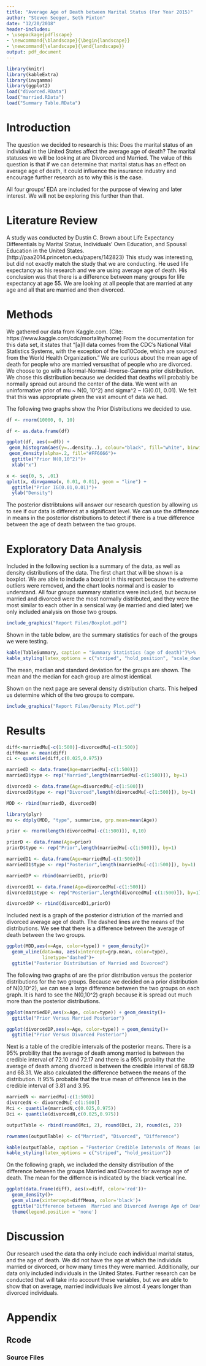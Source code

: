 ```yaml
---
title: "Average Age of Death between Marital Status (For Year 2015)"
author: "Steven Seeger, Seth Pixton"
date: "12/20/2018"
header-includes:
- \usepackage{pdflscape}
- \newcommand{\blandscape}{\begin{landscape}}
- \newcommand{\elandscape}{\end{landscape}}
output: pdf_document
---
```


```r
library(knitr)
library(kableExtra)
library(invgamma)
library(ggplot2)
load("divorced.RData")
load("married.RData")
load("Summary Table.RData")
```


# Introduction

The question we decided to research is this: Does the marital status of an individual in the United States affect the average age of death? The marital statuses we will be looking at are Divorced and Married. The value of this question is that if we can determine that marital status has an effect on average age of death, it could influence the insurance industry and encourage further research as to why this is the case.

All four groups' EDA are included for the purpose of viewing and later interest. We will not be exploring this further than that.

# Literature Review

A study was conducted by Dustin C. Brown about Life Expectancy Differentials by Marital Status, Individuals’ Own Education, and Spousal Education in the United States. (http://paa2014.princeton.edu/papers/142823) This study was interesting, but did not exactly match the study that we are conducting. He used life expectancy as his research and we are using average age of death. His conclusion was that there is a difference between many groups for life expectancy at age 55. We are looking at all people that are married at any age and all that are married and then divorced.

# Methods

We gathered our data from Kaggle.com. (Cite: https://www.kaggle.com/cdc/mortality/home) From the documentation for this data set, it states that "[a]ll data comes from the CDC’s National Vital Statistics Systems, with the exception of the Icd10Code, which are sourced from the World Health Organization." We are curious about the mean age of death for people who are married versusthat of people who are divorced. We choose to go with a Normal-Normal-Inverse-Gamma prior distribution. We chose this distribution because we decided that deaths will probably be normally spread out around the center of the data. We went with an uninformative prior of mu ~ N(0, 10^2) and sigma^2 ~ IG(0.01, 0.01). We felt that this was appropriate given the vast amount of data we had.

The following two graphs show the Prior Distributions we decided to use.

```r
df <- rnorm(10000, 0, 10)

df <- as.data.frame(df)

ggplot(df, aes(x=df)) + 
 geom_histogram(aes(y=..density..), colour="black", fill="white", binwidth = 1)+
 geom_density(alpha=.2, fill="#FF6666")+
  ggtitle("Prior N(0,10^2)")+
  xlab("x")

x <- seq(0, 5, .01)
qplot(x, dinvgamma(x, 0.01, 0.01), geom = "line") +
  ggtitle("Prior IG(0.01,0.01)")+
  ylab("Density")
```

The posterior distribtuions will answer our research question by allowing us to see if our data is different at a significant level. We can use the difference in means in the posterior distributions to detect if there is a true difference between the age of death between the two groups.

# Exploratory Data Analysis

Included in the following section is a summary of the data, as well as density distributions of the data. The first chart that will be shown is a boxplot. We are able to include a boxplot in this report because the extreme outliers were removed, and the chart looks normal and is easier to understand. All four groups summary statistics were included, but because married and divorced were the most normally distributed, and they were the most similar to each other in a sensical way (ie married and died later) we only included analysis on those two groups.

\blandscape

```r
include_graphics("Report Files/Boxplot.pdf")
```

\elandscape

Shown in the table below, are the summary statistics for each of the groups we were testing.

```r
kable(TableSummary, caption = "Summary Statistics (age of death)")%>%
kable_styling(latex_options = c("striped", "hold_position", "scale_down"))
```

The mean, median and standard deviation for the groups are shown. The mean and the median for each group are almost identical.

Shown on the next page are several density distribution charts. This helped us determine which of the two groups to compare.

\newpage
\blandscape

```r
include_graphics("Report Files/Density Plot.pdf")
```

\elandscape

# Results
```r
diff<-marriedMu[-c(1:500)]-divorcedMu[-c(1:500)]
diffMean <- mean(diff)
ci <- quantile(diff,c(0.025,0.975))

marriedD <- data.frame(Age=marriedMu[-c(1:500)])
marriedD$type <- rep("Married",length(marriedMu[-c(1:500)]), by=1)

divorcedD <- data.frame(Age=divorcedMu[-c(1:500)])
divorcedD$type <- rep("Divorced",length(divorcedMu[-c(1:500)]), by=1)

MDD <- rbind(marriedD, divorcedD)

library(plyr)
mu <- ddply(MDD, "type", summarise, grp.mean=mean(Age))

prior <- rnorm(length(divorcedMu[-c(1:500)]), 0,10)

priorD <- data.frame(Age=prior)
priorD$type <- rep("Prior",length(marriedMu[-c(1:500)]), by=1)

marriedD1 <- data.frame(Age=marriedMu[-c(1:500)])
marriedD1$type <- rep("Posterior",length(marriedMu[-c(1:500)]), by=1)

marriedDP <- rbind(marriedD1, priorD)

divorcedD1 <- data.frame(Age=divorcedMu[-c(1:500)])
divorcedD1$type <- rep("Posterior",length(divorcedMu[-c(1:500)]), by=1)

divorcedDP <- rbind(divorcedD1,priorD)

```

Included next is a graph of the posterior distriution of the married and divorced average age of death. The dashed lines are the means of the distributions. We see that there is a difference between the average of death between the two groups.

```r
ggplot(MDD,aes(x=Age, color=type)) + geom_density()+
  geom_vline(data=mu, aes(xintercept=grp.mean, color=type),
             linetype="dashed")+
  ggtitle("Posterior Distribution of Married and Divorced")
```

The following two graphs of are the prior distribution versus the posterior distributions for the two groups. Because we decided on a prior distribution of N(0,10^2), we can see a large difference between the two groups on each graph. It is hard to see the N(0,10^2) graph because it is spread out much more than the posterior distributions.

```r
ggplot(marriedDP,aes(x=Age, color=type)) + geom_density()+
  ggtitle("Prior Versus Married Posterior")

ggplot(divorcedDP,aes(x=Age, color=type)) + geom_density()+
  ggtitle("Prior Versus Divorced Posterior")
```

Next is a table of the credible intervals of the posterior means. There is a 95% probility that the average of death among married is between the credible interval of 72.10 and 72.17 and there is a 95% probility that the average of death among divorced is between the credible interval of 68.19 and 68.31. We also calculated the difference between the means of the distribution. It 95% probable that the true mean of difference lies in the credible interval of 3.81 and 3.95.

```r

marriedN <- marriedMu[-c(1:500)]
divorcedN <- divorcedMu[-c(1:500)]
Mci <- quantile(marriedN,c(0.025,0.975))
Dci <- quantile(divorcedN,c(0.025,0.975))

outputTable <- rbind(round(Mci, 2), round(Dci, 2), round(ci, 2))

rownames(outputTable) <- c("Married", "Divorced", "Difference")

kable(outputTable, caption = "Posterior Credible Intervals of Means (on Age of Death)")%>%
kable_styling(latex_options = c("striped", "hold_position"))

```

On the following graph, we included the density distribution of the difference between the groups Married and Divorced for average age of death. The mean for the differnce is indicated by the black vertical line.

```r
ggplot(data.frame(diff), aes(x=diff, color='red'))+
  geom_density()+
  geom_vline(xintercept=diffMean, color='black')+
  ggtitle("Difference between  Married and Divorced Average Age of Death")+
  theme(legend.position = 'none')
```


# Discussion

Our research used the data tha only include each individual marital status, and the age of death. We did not have the age at which the individuls married or divorced, or how many times they were married. Additionally, our data only included individuals in the United States. Further research can be conducted that will take into account these variables, but we are able to show that on average, married individuals live almost 4 years longer than divorced individuals.

\newpage

# Appendix

## Rcode

\begin{verbatim}

## ----setup, echo=FALSE---------------------------------------------------
library(knitr)
library(kableExtra)
library(invgamma)
library(ggplot2)
load("divorced.RData")
load("married.RData")
load("Summary Table.RData")

## ---- echo=FALSE, warning=FALSE,message=FALSE----------------------------
df <- rnorm(10000, 0, 10)

df <- as.data.frame(df)

ggplot(df, aes(x=df)) + 
 geom_histogram(aes(y=..density..), colour="black", fill="white", binwidth = 1)+
 geom_density(alpha=.2, fill="#FF6666")+
  ggtitle("Prior N(0,10^2)")+
  xlab("x")

x <- seq(0, 5, .01)
qplot(x, dinvgamma(x, 0.01, 0.01), geom = "line") +
  ggtitle("Prior IG(0.01,0.01)")+
  ylab("Density")

## ----label1, out.width = "100%", fig.cap = "Boxplot", echo = FALSE-------
include_graphics("Report Files/Boxplot.pdf")

## ----SummaryStats, echo=FALSE--------------------------------------------
kable(TableSummary, caption = "Summary Statistics (age of death)")%>%
kable_styling(latex_options = c("striped", "hold_position", "scale_down"))

## ----label, out.width = "100%", fig.cap = "Density Plots", echo = FALSE----
include_graphics("Report Files/Density Plot.pdf")

## ---- echo=FALSE, results='hide', message=FALSE--------------------------
diff<-marriedMu[-c(1:500)]-divorcedMu[-c(1:500)]
diffMean <- mean(diff)
ci <- quantile(diff,c(0.025,0.975))

marriedD <- data.frame(Age=marriedMu[-c(1:500)])
marriedD$type <- rep("Married",length(marriedMu[-c(1:500)]), by=1)

divorcedD <- data.frame(Age=divorcedMu[-c(1:500)])
divorcedD$type <- rep("Divorced",length(divorcedMu[-c(1:500)]), by=1)

MDD <- rbind(marriedD, divorcedD)

library(plyr)
mu <- ddply(MDD, "type", summarise, grp.mean=mean(Age))

prior <- rnorm(length(divorcedMu[-c(1:500)]), 0,10)

priorD <- data.frame(Age=prior)
priorD$type <- rep("Prior",length(marriedMu[-c(1:500)]), by=1)

marriedD1 <- data.frame(Age=marriedMu[-c(1:500)])
marriedD1$type <- rep("Posterior",length(marriedMu[-c(1:500)]), by=1)

marriedDP <- rbind(marriedD1, priorD)

divorcedD1 <- data.frame(Age=divorcedMu[-c(1:500)])
divorcedD1$type <- rep("Posterior",length(divorcedMu[-c(1:500)]), by=1)

divorcedDP <- rbind(divorcedD1,priorD)


## ---- echo=FALSE---------------------------------------------------------
ggplot(MDD,aes(x=Age, color=type)) + geom_density()+
  geom_vline(data=mu, aes(xintercept=grp.mean, color=type),
             linetype="dashed")+
  ggtitle("Posterior Distribution of Married and Divorced")

## ---- echo=FALSE---------------------------------------------------------
ggplot(marriedDP,aes(x=Age, color=type)) + geom_density()+
  ggtitle("Prior Versus Married Posterior")

ggplot(divorcedDP,aes(x=Age, color=type)) + geom_density()+
  ggtitle("Prior Versus Divorced Posterior")

## ---- echo=FALSE---------------------------------------------------------

marriedN <- marriedMu[-c(1:500)]
divorcedN <- divorcedMu[-c(1:500)]
Mci <- quantile(marriedN,c(0.025,0.975))
Dci <- quantile(divorcedN,c(0.025,0.975))

outputTable <- rbind(round(Mci, 2), round(Dci, 2), round(ci, 2))

rownames(outputTable) <- c("Married", "Divorced", "Difference")

kable(outputTable, caption = "Posterior Credible Intervals
of Means (on Age of Death)")%>%
kable_styling(latex_options = c("striped", "hold_position"))


## ---- echo=FALSE---------------------------------------------------------
ggplot(data.frame(diff), aes(x=diff, color='red'))+
  geom_density()+
  geom_vline(xintercept=diffMean, color='black')+
  ggtitle("Difference between  Married and Divorced Average Age of Death")+
  theme(legend.position = 'none')

\end{verbatim}

### Source Files

\begin{verbatim}

## ------ LOAD DATA FILE -----
# library(readr)
# 
# AllData <- read_csv("\2015_data.csv")
# AllData <- AllData[c(8,15)]
# 
# save(AllData, file="data.RData")

load("data.RData")

library(dplyr)
married <- AllData %>% filter(marital_status == "M")
married <- married %>% mutate(detail_age = as.numeric(detail_age))
married <- married %>% filter(detail_age >= 18 & detail_age <= 150)

single <- AllData %>% filter(marital_status == "S")
single <- single %>% mutate(detail_age = as.numeric(detail_age))
single <- single %>% filter(detail_age >= 18 & detail_age <= 150)

widow <- AllData %>% filter(marital_status == "W")
widow <- widow %>% mutate(detail_age = as.numeric(detail_age))
widow <- widow %>% filter(detail_age >= 18 & detail_age <= 150)

divorced <- AllData %>% filter(marital_status == "D")
divorced <- divorced %>% mutate(detail_age = as.numeric(detail_age))
divorced <- divorced %>% filter(detail_age >= 18 & detail_age <= 150)


## -- Creating the posterior(Divorced)
library(MASS)
library(invgamma)

y<-divorced$detail_age
n<-length(y)
ybar<-mean(y)

m<-0
v<-10^2
a<-0.01
b<-0.01

#Create vectors
mu<-numeric()
sig2<-numeric()

nRep<-10000

sig2[1]<-var(y)
mu[1]<-ybar


for(j in 2:nRep) {
  #update mu based on sigma^2
  vstar<-1/(n/sig2[j-1]+1/v)
  mstar<-vstar*(n*ybar/sig2[j-1]+m/v)
  mu[j]<-rnorm(1,mstar,sqrt(vstar))
  
  #update sigma^2 based on updated mu
  astar<-n/2+a
  bstar<-sum((y-mu[j])^2)+b
  sig2[j]<-rinvgamma(1,astar,rate=bstar)
}

divorcedMu <- mu
divorcedSig2 <- sig2

save(divorcedMu, divorcedSig2, file="divorced.RData")


par(mfrow=c(2,2))
plot(divorcedMu, type='l', main = "Mean of Divorced Age of Death")
acf(divorcedMu[-c(1:50)])
plot(divorcedSig2, type='l')
acf(divorcedSig2[-c(1:50)])
par(mfrow=c(1,1))

mean(divorcedMu[-c(1:500)])
sqrt(mean(divorcedSig2[-c(1:500)]))

quantile(divorcedMu[-c(1:500)], c(0.025, 0.975))
quantile(divorcedSig2[-c(1:500)], c(0.025, 0.975))

## -- Creating the posterior(Married)
library(MASS)
library(invgamma)

y<-married$detail_age
n<-length(y)
ybar<-mean(y)

m<-0
v<-10^2
a<-0.01
b<-0.01

#Create vectors
mu<-numeric()
sig2<-numeric()

nRep<-10000

sig2[1]<-var(y)
mu[1]<-ybar 

for(j in 2:nRep) {
  #update mu based on sigma^2
  vstar<-1/(n/sig2[j-1]+1/v)
  mstar<-vstar*(n*ybar/sig2[j-1]+m/v)
  mu[j]<-rnorm(1,mstar,sqrt(vstar))
  
  #update sigma^2 based on updated mu
  astar<-n/2+a
  bstar<-sum((y-mu[j])^2)+b
  sig2[j]<-rinvgamma(1,astar,rate=bstar)
}

marriedMu <- mu
marriedSig2 <- sig2

save(marriedMu, marriedSig2, file="married.RData")

plot(marriedMu, type='l')
plot(marriedSig2, type='l')

mean(marriedMu[-c(1:500)])
sqrt(mean(marriedSig2[-c(1:500)]))

quantile(marriedMu[-c(1:500)], c(0.025, 0.975))
quantile(marriedSig2[-c(1:500)], c(0.025, 0.975))

## ---- Graphs -----
library(ggplot2)

Sgraph <- ggplot(single, aes(x=detail_age)) + 
  geom_histogram(aes(y=..density..), colour="black", fill="white", binwidth = 5)+
  geom_density(alpha=.2, fill="#FF6666") + 
  geom_vline(aes(xintercept=mean(detail_age)),
             color="lightsteelblue3", linetype="dashed", size=1) +
  geom_vline(aes(xintercept=median(detail_age)),
             color="darkseagreen3", linetype="dashed", size=1) +
  xlab("Fms") + 
  ylab("Density") +
  ggtitle("Single Age of Death Density Distribution")

Mgraph <- ggplot(married, aes(x=detail_age)) + 
  geom_histogram(aes(y=..density..), colour="black", fill="white", binwidth = 5)+
  geom_density(alpha=.2, fill="#FF6666") + 
  geom_vline(aes(xintercept=mean(detail_age)),
             color="lightsteelblue3", linetype="dashed", size=1) +
  geom_vline(aes(xintercept=median(detail_age)),
             color="darkseagreen3", linetype="dashed", size=1) +
  xlab("Fms") + 
  ylab("Density") +
  ggtitle("Married Age of Death Density Distribution")

Wgraph <- ggplot(widow, aes(x=detail_age)) + 
  geom_histogram(aes(y=..density..), colour="black", fill="white", binwidth = 5)+
  geom_density(alpha=.2, fill="#FF6666") + 
  geom_vline(aes(xintercept=mean(detail_age)),
             color="lightsteelblue3", linetype="dashed", size=1) +
  geom_vline(aes(xintercept=median(detail_age)),
             color="darkseagreen3", linetype="dashed", size=1) +
  xlab("Fms") + 
  ylab("Density") +
  ggtitle("Widow Age of Death Density Distribution")

Dgraph <- ggplot(divorced, aes(x=detail_age)) + 
  geom_histogram(aes(y=..density..), colour="black", fill="white", binwidth = 5)+
  geom_density(alpha=.2, fill="#FF6666") + 
  geom_vline(aes(xintercept=mean(detail_age)),
             color="lightsteelblue3", linetype="dashed", size=1) +
  geom_vline(aes(xintercept=median(detail_age)),
             color="darkseagreen3", linetype="dashed", size=1) +
  xlab("Fms") + 
  ylab("Density") +
  ggtitle("Divorced Age of Death Density Distribution")

## --- EDA Files -----
source("ParallelGraphs.R")

library(rowr)

dfGraph <- cbind.fill(married$detail_age,
                      divorced$detail_age,
                      single$detail_age,
                      widow$detail_age, fill=NA)

graphNames <- c("Married", "Divorced", "Single", "Widow")

output <- makeGraph(dfGraph, graphNames)

# source("Graph Functions/ggplot2_multiplot.R")
# multiplot(output, cols=2)

# test2 <- dfGraph
# colnames(test2) <- graphNames
# 
# ggplot(na.omit(stack(test2)), aes(x = ind, y = values, fill=ind)) +
#   geom_boxplot()

df <- dfGraph

TableSummary <- do.call(data.frame, 
                        list(mean = apply(df, 2, mean, na.rm=TRUE),
                             sd = apply(df, 2, sd, na.rm=TRUE),
                             median = apply(df, 2, median, na.rm=TRUE),
                             min = apply(df, 2, min, na.rm=TRUE),
                             max = apply(df, 2, max, na.rm=TRUE),
                             n = apply(df, 2, function(x){sum(!is.na(x))})))

row.names(TableSummary) <- graphNames

save(TableSummary, file="Summary Table.RData")

## Multiplot Function for ggplot2

# Multiple plot function
#
# ggplot objects can be passed in ..., or to plotlist (as a list of ggplot objects)
# - cols:   Number of columns in layout
# - layout: A matrix specifying the layout. If present, 'cols' is ignored.
#
# If the layout is something like matrix(c(1,2,3,3), nrow=2, byrow=TRUE),
# then plot 1 will go in the upper left, 2 will go in the upper right, and
# 3 will go all the way across the bottom.
#
multiplot <- function(..., plotlist=NULL, file, cols=1, layout=NULL) {
  require(grid)
  
  # Make a list from the ... arguments and plotlist
  plots <- c(list(...), plotlist)
  
  numPlots = length(plots)
  
  # If layout is NULL, then use 'cols' to determine layout
  if (is.null(layout)) {
    # Make the panel
    # ncol: Number of columns of plots
    # nrow: Number of rows needed, calculated from # of cols
    layout <- matrix(seq(1, cols * ceiling(numPlots/cols)),
                     ncol = cols, nrow = ceiling(numPlots/cols))
  }
  
  if (numPlots==1) {
    print(plots[[1]])
    
  } else {
    # Set up the page
    grid.newpage()
    pushViewport(viewport(layout = grid.layout(nrow(layout), ncol(layout))))
    
    # Make each plot, in the correct location
    for (i in 1:numPlots) {
      # Get the i,j matrix positions of the regions that contain this subplot
      matchidx <- as.data.frame(which(layout == i, arr.ind = TRUE))
      
      print(plots[[i]], vp = viewport(layout.pos.row = matchidx$row,
                                      layout.pos.col = matchidx$col))
    }
  }
}


## Parallel Processing Creation of Graph ---
makeGraph <- function(df, nms=NULL)
{
  if(!require(foreach)){
    install.packages("foreach")
    library(foreach)
  }
  
  if(!require(doParallel)){
    install.packages("doParallel")
    library(doParallel)
  }
  
  if(!require(ggplot2)){
    install.packages("ggplot2")
    library(ggplot2)
  }
  
  if(is.null(nms))
  {
    names <- c(rep("No Title"), length(df))
  }
  
  cores=detectCores()
  cl <- makeCluster(cores[1]-1) #not to overload your computer
  registerDoParallel(cl)
  
  m.list <- list()
  

  m.list <- foreach(i = 1:length(df),
                    .packages = "ggplot2") %dopar% {
                      breaks <- pretty(range(na.omit(df[,i])), n = 
                      nclass.FD(na.omit(df[,i])), min.n = 1)
                      bwidth <- breaks[2]-breaks[1]
                      
                      gmean <- mean(na.omit(df[,i]))
                      gmedian <- median(na.omit(df[,i]))
                      
                      graph <- ggplot(na.omit(df[i]), aes_string(x=colnames(df[i]))) + 
                        geom_histogram(aes(y=..density..),
                        colour="black", fill="white", binwidth = bwidth)+
                        geom_density(alpha=.2, fill="#FF6666") + 
                        geom_vline(aes(xintercept=mean(gmean)),
                                   color="lightsteelblue3", linetype="dashed", size=1) +
                        geom_vline(aes(xintercept=median(gmedian)),
                                   color="darkseagreen3", linetype="dashed", size=1) +
                        ggtitle(nms[i]) +
                        xlab("Fms") + 
                        ylab("Density")
                      
                      graph
                    }
  
  stopCluster(cl)
  stopImplicitCluster()
  
  return(m.list)
  
}

\end{verbatim}